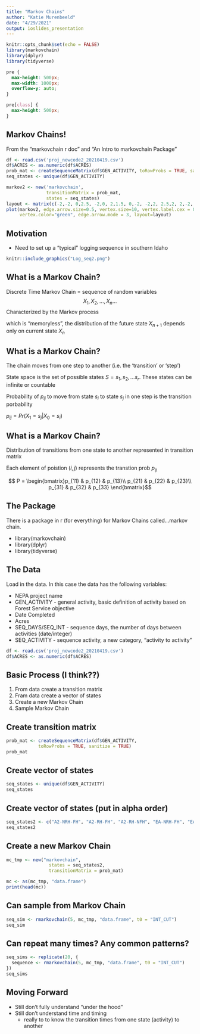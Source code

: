 ```yaml
---
title: "Markov Chains"
author: "Katie Murenbeeld"
date: "4/29/2021"
output: ioslides_presentation
---
```


```r
knitr::opts_chunk$set(echo = FALSE)
library(markovchain)
library(dplyr)
library(tidyverse)
```
```css
pre {
  max-height: 500px;
  max-width: 1000px;
  overflow-y: auto;
}

pre[class] {
  max-height: 500px;
}
```

## Markov Chains!
From the "markovchain r doc" and "An Intro to markovchain Package"
```r
df <- read.csv('proj_newcode2_20210419.csv')
df$ACRES <- as.numeric(df$ACRES)
prob_mat <- createSequenceMatrix(df$GEN_ACTIVITY, toRowProbs = TRUE, sanitize = TRUE)
seq_states <- unique(df$GEN_ACTIVITY)

markov2 <- new('markovchain', 
               transitionMatrix = prob_mat,
               states = seq_states)
layout <- matrix(c(-2,-2, 0,2.5, -2,0, 2,1.5, 0,-2, -2,2, 2.5,2, 2,-2, 0,0, -1,1, 1,1, 1,-1), ncol = 2, byrow = TRUE)
plot(markov2, edge.arrow.size=0.5, vertex.size=10, vertex.label.cex = 0.5, edge.label.cex=0.75,
     vertex.color="green", edge.arrow.mode = 3, layout=layout)
```

## Motivation 

- Need to set up a "typical" logging sequence in southern Idaho 

```r
knitr::include_graphics("Log_seq2.png")
```


## What is a Markov Chain?

Discrete Time Markov Chain = sequence of random variables $$X_1, X_2,...,X_n...$$ Characterized by the Markov process

which is "memoryless", the distribution of the future state $X_{n+1}$ depends only on current state $X_n$ 

## What is a Markov Chain?

The chain moves from one step to another (i.e. the 'transition' or 'step')

State space is the set of possible states $S = {s_1,s_2,...s_r}$. These states can be infinite or countable

Probability of $p_{ij}$ to move from state $s_i$ to state $s_j$ in one step is the transition porbability

$p_{ij} = Pr(X_1 = s_j|X_0 = s_i)$

## What is a Markov Chain?

Distribution of transitions from one state to another represented in transition matrix

Each element of poistion $(i,j)$ represents the transtion prob $p_{ij}$

$$ P = \begin{bmatrix}p_{11} & p_{12} & p_{13}\\
p_{21} & p_{22} & p_{23}\\
p_{31} & p_{32} & p_{33}
\end{bmatrix}$$

## The Package

There is a package in r (for everything) for Markov Chains called...markov chain.

- library(markovchain)
- library(dplyr)
- library(tidyverse)

## The Data

Load in the data. In this case the data has the following variables:

- NEPA project name
- GEN_ACTIVITY - general activity, basic definition of activity based on Forest Service objective
- Date Completed
- Acres
- SEQ_DAYS/SEQ_INT - sequence days, the number of days between activities (date/integer)
- SEQ_ACTIVITY - sequence activity, a new category, "activity to activity"

```r
df <- read.csv('proj_newcode2_20210419.csv')
df$ACRES <- as.numeric(df$ACRES)
```


## Basic Process (I think??)
1. From data create a transition matrix
2. Fram data create a vector of states
3. Create a new Markov Chain
4. Sample Markov Chain

## Create transition matrix

```r
prob_mat <- createSequenceMatrix(df$GEN_ACTIVITY, 
            toRowProbs = TRUE, sanitize = TRUE)
prob_mat
```

## Create vector of states

```r
seq_states <- unique(df$GEN_ACTIVITY)
seq_states
```

## Create vector of states (put in alpha order)

```r
seq_states2 <- c("A2-NRH-FH", "A2-RH-FH", "A2-RH-NFH", "EA-NRH-FH", "EA-NRH-NFH", "EA-RH-FH", "EA-RH-NFH", "HARV_NOSTOCK", "INT_CUT", "LAND_CLEAR", "SPEC_PROD_REMOVE", "UA-RH-FH")
seq_states2
```

## Create a new Markov Chain

```r
mc_tmp <- new("markovchain", 
                states = seq_states2,
                transitionMatrix = prob_mat)

mc <- as(mc_tmp, "data.frame")
print(head(mc))
```

## Can sample from Markov Chain 

```r
seq_sim <- rmarkovchain(5, mc_tmp, "data.frame", t0 = "INT_CUT")
seq_sim
```

## Can repeat many times? Any common patterns?

```r
seq_sims <- replicate(20, {
  sequence <- rmarkovchain(5, mc_tmp, "data.frame", t0 = "INT_CUT") 
})
seq_sims
```

## Moving Forward

- Still don't fully understand "under the hood"
- Still don't understand time and timing 
  - really to to know the transition times from one state (activity) to another